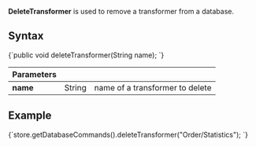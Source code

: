 
**DeleteTransformer** is used to remove a transformer from a database.

## Syntax

<TabItem value="delete_1" label="delete_1">
<CodeBlock language="java">
{`public void deleteTransformer(String name);
`}
</CodeBlock>
</TabItem>

| Parameters | | |
| ------------- | ------------- | ----- |
| **name** | String | name of a transformer to delete |

## Example

<TabItem value="delete_2" label="delete_2">
<CodeBlock language="java">
{`store.getDatabaseCommands().deleteTransformer("Order/Statistics");
`}
</CodeBlock>
</TabItem>


